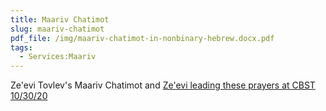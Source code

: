 ```yaml
---
title: Maariv Chatimot
slug: maariv-chatimot
pdf_file: /img/maariv-chatimot-in-nonbinary-hebrew.docx.pdf
tags:
  - Services:Maariv
---
```

Ze'evi Tovlev's Maariv Chatimot
and [Ze'evi leading these prayers at CBST 10/30/20](https://www.facebook.com/watch/live/?ref=watch_permalink&v=1249538312069071)

<PdfViewer frontMatter={frontMatter} />
